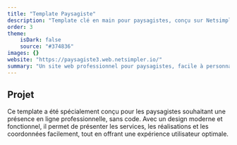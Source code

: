 ```yaml
---
title: "Template Paysagiste"
description: "Template clé en main pour paysagistes, conçu sur Netsimpler"
order: 3
theme:
    isDark: false
    source: "#374836"
images: {}
website: "https://paysagiste3.web.netsimpler.io/"
summary: "Un site web professionnel pour paysagistes, facile à personnaliser et rapide à déployer."
---
```


## Projet
Ce template a été spécialement conçu pour les paysagistes souhaitant une présence en ligne professionnelle, sans code.
Avec un design moderne et fonctionnel, il permet de présenter les services, les réalisations et les coordonnées facilement, tout en offrant une expérience utilisateur optimale.